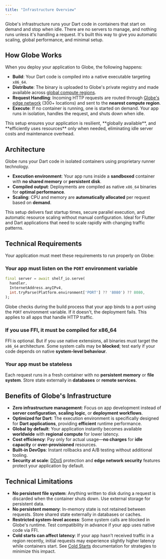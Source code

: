 ```yaml
---
title: "Infrastructure Overview"
---
```


Globe's infrastructure runs your Dart code in containers that start on demand and stop when idle. There are no servers to manage, and nothing runs unless it's handling a request. It's built this way to give you automatic scaling, global performance, and minimal setup.

## How Globe Works

When you deploy your application to Globe, the following happens:

- **Build**: Your Dart code is compiled into a native executable targeting `x86_64`.
- **Distribute**: The binary is uploaded to Globe's private registry and made available across [global compute regions](/infrastructure/overview/regions-and-networking).
- **Request Handling**: Incoming HTTP requests are routed through [Globe's edge network](https://www.cloudflare.com/en-gb/network/) (300+ locations) and sent to the **nearest compute region**.
- **Execute**: If no container is running, one is started on demand. Your app runs in isolation, handles the request, and shuts down when idle.

<Info>
  This setup ensures your application is resilient, **globally available**, and
  **efficiently uses resources** only when needed, eliminating idle server costs
  and maintenance overhead.
</Info>

## Architecture

Globe runs your Dart code in isolated containers using proprietary runner technology.

- **Execution environment**: Your app runs inside a **sandboxed** container with **no shared memory** or **persistent disk**.
- **Compiled output**: Deployments are compiled as native `x86_64` binaries for **optimal performance**.
- **Scaling**: CPU and memory are **automatically allocated** per request based on **demand**.

This setup delivers fast startup times, secure parallel execution, and automatic resource scaling without manual configuration. Ideal for Flutter and Dart applications that need to scale rapidly with changing traffic patterns.

## Technical Requirements

Your application must meet these requirements to run properly on Globe:

### Your app must listen on the `PORT` environment variable

```dart
final server = await shelf_io.serve(
  handler,
  InternetAddress.anyIPv4,
  int.tryParse(Platform.environment['PORT'] ?? '8080') ?? 8080,
);
```

Globe checks during the build process that your app binds to a port using the `PORT` environment variable. If it doesn't, the deployment fails. This applies to all apps that handle HTTP traffic.

### If you use FFI, it must be compiled for x86_64

FFI is optional. But if you use native extensions, all binaries must target the `x86_64` architecture. Some system calls may be **blocked**; test early if your code depends on native **system-level behaviour**.

### Your app must be stateless

Each request runs in a fresh container with no **persistent memory** or **file system**. Store state externally in **databases** or **remote services**.

## Benefits of Globe's Infrastructure

- **Zero infrastructure management**: Focus on app development instead of **server configuration**, **scaling logic**, or **deployment workflows**.
- **Optimized for Dart**: The execution environment is specifically designed for **Dart applications**, providing **efficient** runtime performance.
- **Global by default**: Your application instantly becomes available **worldwide** with **regional compute** for lower latency.
- **Cost efficiency**: Pay only for actual usage—**no charges** for **idle capacity** or **over-provisioned** resources.
- **Built-in DevOps**: Instant rollbacks and A/B testing without additional tooling.
- **Security at scale**: [DDoS](https://www.cloudflare.com/learning/ddos/what-is-a-ddos-attack/) protection and **edge network security** features protect your application by default.

## Technical Limitations

- **No persistent file system**: Anything written to disk during a request is discarded when the container shuts down. Use external storage for persistent data.
- **No persistent memory**: In-memory state is not retained between requests. Store shared state externally in databases or caches.
- **Restricted system-level access**: Some system calls are blocked in Globe's runtime. Test compatibility in advance if your app uses native code via FFI.
- **Cold starts can affect latency**: If your app hasn't received traffic in a region recently, initial requests may experience slightly higher latency while containers start. See [Cold Starts](/infrastructure/overview/cold-starts) documentation for strategies to minimize this impact.
